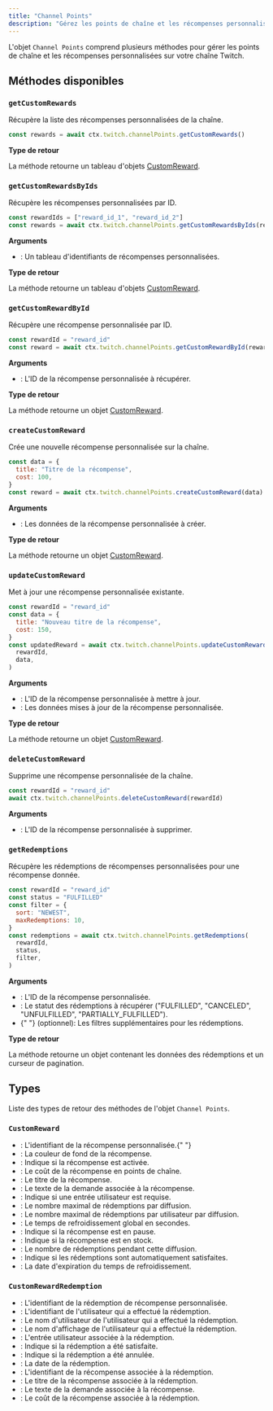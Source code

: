 ```yaml
---
title: "Channel Points"
description: "Gérez les points de chaîne et les récompenses personnalisées sur votre chaîne Twitch"
---
```


L'objet `Channel Points` comprend plusieurs méthodes pour gérer les points de chaîne et les récompenses personnalisées sur votre chaîne Twitch.

## Méthodes disponibles

### `getCustomRewards`

Récupère la liste des récompenses personnalisées de la chaîne.

```javascript
const rewards = await ctx.twitch.channelPoints.getCustomRewards()
```

**Type de retour**

La méthode retourne un tableau d'objets [CustomReward](#customreward).

### `getCustomRewardsByIds`

Récupère les récompenses personnalisées par ID.

```javascript
const rewardIds = ["reward_id_1", "reward_id_2"]
const rewards = await ctx.twitch.channelPoints.getCustomRewardsByIds(rewardIds)
```

**Arguments**

- <ResponseField name="rewardIds" type="string[]">
    : Un tableau d'identifiants de récompenses personnalisées.
  </ResponseField>

**Type de retour**

La méthode retourne un tableau d'objets [CustomReward](#customreward).

### `getCustomRewardById`

Récupère une récompense personnalisée par ID.

```javascript
const rewardId = "reward_id"
const reward = await ctx.twitch.channelPoints.getCustomRewardById(rewardId)
```

**Arguments**

- <ResponseField name="rewardId" type="string">
    : L'ID de la récompense personnalisée à récupérer.
  </ResponseField>

**Type de retour**

La méthode retourne un objet [CustomReward](#customreward).

### `createCustomReward`

Crée une nouvelle récompense personnalisée sur la chaîne.

```javascript
const data = {
  title: "Titre de la récompense",
  cost: 100,
}
const reward = await ctx.twitch.channelPoints.createCustomReward(data)
```

**Arguments**

- <ResponseField name="data" type="CreateCustomRewardData">
    : Les données de la récompense personnalisée à créer.
  </ResponseField>

**Type de retour**

La méthode retourne un objet [CustomReward](#customreward).

### `updateCustomReward`

Met à jour une récompense personnalisée existante.

```javascript
const rewardId = "reward_id"
const data = {
  title: "Nouveau titre de la récompense",
  cost: 150,
}
const updatedReward = await ctx.twitch.channelPoints.updateCustomReward(
  rewardId,
  data,
)
```

**Arguments**

- <ResponseField name="rewardId" type="string">
    : L'ID de la récompense personnalisée à mettre à jour.
  </ResponseField>
- <ResponseField name="data" type="UpdateCustomRewardData">
    : Les données mises à jour de la récompense personnalisée.
  </ResponseField>

**Type de retour**

La méthode retourne un objet [CustomReward](#customreward).

### `deleteCustomReward`

Supprime une récompense personnalisée de la chaîne.

```javascript
const rewardId = "reward_id"
await ctx.twitch.channelPoints.deleteCustomReward(rewardId)
```

**Arguments**

- <ResponseField name="rewardId" type="string">
    : L'ID de la récompense personnalisée à supprimer.
  </ResponseField>

### `getRedemptions`

Récupère les rédemptions de récompenses personnalisées pour une récompense donnée.

```javascript
const rewardId = "reward_id"
const status = "FULFILLED"
const filter = {
  sort: "NEWEST",
  maxRedemptions: 10,
}
const redemptions = await ctx.twitch.channelPoints.getRedemptions(
  rewardId,
  status,
  filter,
)
```

**Arguments**

- <ResponseField name="rewardId" type="string">
    : L'ID de la récompense personnalisée.
  </ResponseField>
- <ResponseField name="status" type="CustomRewardRedemptionStatus">
    : Le statut des rédemptions à récupérer ("FULFILLED", "CANCELED",
    "UNFULFILLED", "PARTIALLY_FULFILLED").
  </ResponseField>
- <ResponseField name="filter" type="PaginatedCustomRewardRedemptionFilter">
    {" "}
    (optionnel): Les filtres supplémentaires pour les rédemptions.
  </ResponseField>

**Type de retour**

La méthode retourne un objet contenant les données des rédemptions et un curseur de pagination.

## Types

Liste des types de retour des méthodes de l'objet `Channel Points`.

### `CustomReward`

- <ResponseField name="id" type="string">
    : L'identifiant de la récompense personnalisée.{" "}
  </ResponseField>
- <ResponseField name="backgroundColor" type="string">
    : La couleur de fond de la récompense.
  </ResponseField>
- <ResponseField name="isEnabled" type="boolean">
    : Indique si la récompense est activée.
  </ResponseField>
- <ResponseField name="cost" type="number">
    : Le coût de la récompense en points de chaîne.
  </ResponseField>
- <ResponseField name="title" type="string">
    : Le titre de la récompense.
  </ResponseField>
- <ResponseField name="prompt" type="string">
    : Le texte de la demande associée à la récompense.
  </ResponseField>
- <ResponseField name="userInputRequired" type="boolean">
    : Indique si une entrée utilisateur est requise.
  </ResponseField>
- <ResponseField name="maxRedemptionsPerStream" type="number">
    : Le nombre maximal de rédemptions par diffusion.
  </ResponseField>
- <ResponseField name="maxRedemptionsPerUserPerStream" type="number">
    : Le nombre maximal de rédemptions par utilisateur par diffusion.
  </ResponseField>
- <ResponseField name="globalCooldown" type="number">
    : Le temps de refroidissement global en secondes.
  </ResponseField>
- <ResponseField name="isPaused" type="boolean">
    : Indique si la récompense est en pause.
  </ResponseField>
- <ResponseField name="isInStock" type="boolean">
    : Indique si la récompense est en stock.
  </ResponseField>
- <ResponseField name="redemptionsThisStream" type="number">
    : Le nombre de rédemptions pendant cette diffusion.
  </ResponseField>
- <ResponseField name="autoFulfill" type="boolean">
    : Indique si les rédemptions sont automatiquement satisfaites.
  </ResponseField>
- <ResponseField name="cooldownExpiryDate" type="Date">
    : La date d'expiration du temps de refroidissement.
  </ResponseField>

### `CustomRewardRedemption`

- <ResponseField name="id" type="string">
    : L'identifiant de la rédemption de récompense personnalisée.
  </ResponseField>
- <ResponseField name="userId" type="string">
    : L'identifiant de l'utilisateur qui a effectué la rédemption.
  </ResponseField>
- <ResponseField name="userName" type="string">
    : Le nom d'utilisateur de l'utilisateur qui a effectué la rédemption.
  </ResponseField>
- <ResponseField name="userDisplayName" type="string">
    : Le nom d'affichage de l'utilisateur qui a effectué la rédemption.
  </ResponseField>
- <ResponseField name="userInput" type="string">
    : L'entrée utilisateur associée à la rédemption.
  </ResponseField>
- <ResponseField name="isFulfilled" type="boolean">
    : Indique si la rédemption a été satisfaite.
  </ResponseField>
- <ResponseField name="isCanceled" type="boolean">
    : Indique si la rédemption a été annulée.
  </ResponseField>
- <ResponseField name="redemptionDate" type="Date">
    : La date de la rédemption.
  </ResponseField>
- <ResponseField name="rewardId" type="string">
    : L'identifiant de la récompense associée à la rédemption.
  </ResponseField>
- <ResponseField name="rewardTitle" type="string">
    : Le titre de la récompense associée à la rédemption.
  </ResponseField>
- <ResponseField name="rewardPrompt" type="string">
    : Le texte de la demande associée à la récompense.
  </ResponseField>
- <ResponseField name="rewardCost" type="number">
    : Le coût de la récompense associée à la rédemption.
  </ResponseField>

